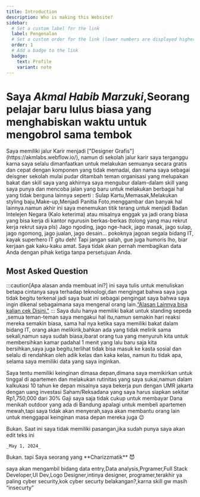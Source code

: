 ```yaml
---
title: Introduction
description: Who is making this Website?
sidebar:
  # Set a custom label for the link
  label: Pengenalan
  # Set a custom order for the link (lower numbers are displayed higher up)
  order: 1
  # Add a badge to the link
  badge:
    text: Profile
    variant: note
---
```


# Saya *Akmal Habib Marzuki*,Seorang pelajar baru lulus biasa yang menghabiskan waktu untuk mengobrol sama tembok


<Icon name="open-book" size="2rem"/>
Saya memiliki jalur Karir menjadi ["Designer Grafis"](https://akmlabs.webflow.io/), namun di sekolah jalur karir saya terganggu karna saya selalu dimanfaatkan untuk melakukan semuanya secara gratis dan cepat dengan komponen yang tidak memadai, dan nama saya sebagai deisgner sekolah mulai pudar ditambah teman organisasi yang melupakan bakat dan skill saya yang akhirnya saya mengubur dalam-dalam skill yang saya punya dan mencoba jalan yang baru untuk melakukan berbagai hal yang tidak berguna lainnya seperti : Sulap Kartu,Memasak,Melakukan styling baju,Make-up,Menjadi Panitia Foto,menggambar dan banyak hal lainnya.namun akhir ini saya menemukan titik terang untuk menjadi Badan Intelejen Negara (Kalo keterima) atau misalnya enggak ya jadi orang biasa yang bisa kerja di kantor ngurusin berkas-berkas (tolong yang mau rekrut kerja rekrut saya pls)
<CardGrid stagger>
  <Card title="Skills" icon="seti:smarty">
    Jago ngoding, jago nge-hack, jago masak, jago sulap, jago ngomong, jago jualan, jago desain... pokoknya jagoan segala bidang IT, kayak superhero IT gitu deh! Tapi jangan salah, gue juga humoris lho, biar kerjaan gak kaku-kaku amat.
  </Card>
  <Card title="Kerahasiaan Privasi" icon="seti:lock">
    Saya tidak akan pernah membagikan data Anda dengan pihak ketiga tanpa persetujuan Anda.
  </Card>
</CardGrid>

## Most Asked Question 
:::caution[Apa alasan anda membuat ini?]
ini saya tulis untuk menuliskan betapa cintanya saya terhadap teknologi,dan mengingat bahwa saya juga tidak begitu terkenal jadi saya buat ini sebagai pengingat saya bahwa saya ingin dikenal sebagaimana saya mengenal orang lain.[“Alasan Lainnya bisa kalian cek Disini."](../introduction/x.when)
:::
<Card title="Apa Reaksi teman anda terhadap Kemampuan anda?">Saya dulu hanya memiliki bakat untuk standing sepeda ,semua teman-teman saya mengakui hal itu,namun semakin hari reaksi mereka semakin biasa, sama hal nya ketika saya memiliki bakat dalam bidang IT, orang akan melikirik,bahkan ada yang tidak melirik sama sekali,namun saya sudah biasa,ibarat orang tua yang menyuruh kita untuk membersihkan kamar padahal 1 menit yang lalu baru saja kita bersihkan,saya juga begitu,terlihat tidak bisa masuk ke kasta sosial dan selalu di rendahkan oleh adik kelas dan kaka kelas, namun itu tidak apa, selama saya memiliki data yang saya inginkan.</Card>

<Card title="Apakah Anda Memiliki Keinginan dimasa depan?">Saya tentu memiliki keinginan dimasa depan,dimana saya memikirkan untuk tinggal di apartemen dan melakukan rutinitas yang saya sukai,namun dalam kalkukasi 10 tahun ke depan misalnya saya bekerja pun dengan UMR jakarta dengan uang investasi Saham/Reksadana yang saya harus siapkan sekitar Rp1,750,000 dari 30% Gaji saya saja tidak cukup untuk membayar Dana menikah outdoor yang ada di Bandung apalagi untuk membeli apartemen mewah,tapi saya tidak akan menyerah,saya akan membantu orang lain untuk menggapai keinginan masa depan mereka juga 😉</Card>

<CardGrid stagger>
  <Card title="Apakah anda Dewa?">
    Bukan.
  </Card>
  <Card title="Apakah anda sudah memiliki pasangan?">
    Saat ini saya tidak memiliki pasangan,jika sudah punya saya akan edit teks ini

    _May 1, 2024_
  </Card>
  <Card title="Apakah anda Seorang Rizz?">
    Bukan. tapi Saya seorang yang **Charizzmatik** 😈
  </Card>
</CardGrid>

<Card title="Jika anda diterima bekerja bidang apa yang akan anda ambil">saya akan mengambil bidang data entry,Data analysis,Prgramer,Full Stack Developer,UI Dev,Logo Designer,intinya designer, programer,terakhir ya paling cyber security,kok cyber securty belakangan?,karna skill gw masih “insecurty”</Card>